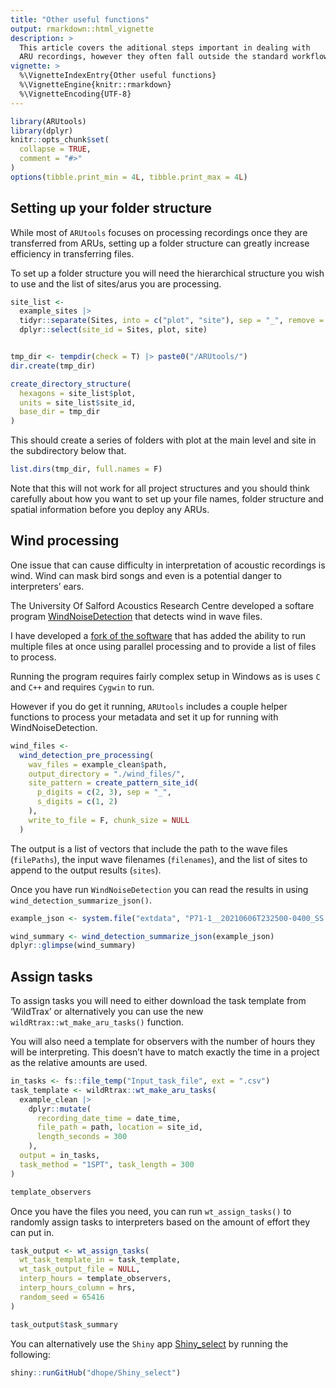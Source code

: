 ---
title: "Other useful functions"
output: rmarkdown::html_vignette
description: >
  This article covers the aditional steps important in dealing with
  ARU recordings, however they often fall outside the standard workflow.
vignette: >
  %\VignetteIndexEntry{Other useful functions}
  %\VignetteEngine{knitr::rmarkdown}
  %\VignetteEncoding{UTF-8}
---

```{r, include = FALSE}
library(ARUtools)
library(dplyr)
knitr::opts_chunk$set(
  collapse = TRUE,
  comment = "#>"
)
options(tibble.print_min = 4L, tibble.print_max = 4L)
```


## Setting up your folder structure

While most of `ARUtools` focuses on processing recordings once they are 
transferred from ARUs, setting up a folder structure can greatly increase efficiency
in transferring files.

To set up a folder structure you will need the hierarchical structure you wish to
use and the list of sites/arus you are processing.

```{r, eval=F}
site_list <-
  example_sites |>
  tidyr::separate(Sites, into = c("plot", "site"), sep = "_", remove = F) |>
  dplyr::select(site_id = Sites, plot, site)


tmp_dir <- tempdir(check = T) |> paste0("/ARUtools/")
dir.create(tmp_dir)

create_directory_structure(
  hexagons = site_list$plot,
  units = site_list$site_id,
  base_dir = tmp_dir
)
```
This should create a series of folders with plot at the main level and site in 
the subdirectory below that.

```{r, eval=F}
list.dirs(tmp_dir, full.names = F)
```
Note that this will not work for all project structures and you should think carefully about 
how you want to set up your file names, folder structure and spatial information
before you deploy any ARUs.

## Wind processing

One issue that can cause difficulty in interpretation of acoustic recordings is
wind. Wind can mask bird songs and even is a potential danger to interpreters' ears.

The University Of Salford Acoustics Research Centre developed a softare program [WindNoiseDetection](https://github.com/kenders2000/WindNoiseDetection?tab=readme-ov-file#university-of-salford-acoustics-research-centre) that detects wind in wave files. 

I have developed a [fork of the software](https://github.com/dhope/WindNoiseDetection) 
that has added the ability to run multiple files at once using parallel processing
and to provide a list of files to process.

Running the program requires fairly complex setup in Windows as is uses `C` and 
`C++` and requires `Cygwin` to run.

However if you do get it running, `ARUtools` includes a couple helper functions to
process your metadata and set it up for running with WindNoiseDetection.

```{r}
wind_files <-
  wind_detection_pre_processing(
    wav_files = example_clean$path,
    output_directory = "./wind_files/",
    site_pattern = create_pattern_site_id(
      p_digits = c(2, 3), sep = "_",
      s_digits = c(1, 2)
    ),
    write_to_file = F, chunk_size = NULL
  )
```

The output is a list of vectors that include the path to the wave files (`filePaths`),
the input wave filenames (`filenames`), and the list of sites to append to the output
results (`sites`).

Once you have run `WindNoiseDetection` you can read the results in using 
`wind_detection_summarize_json()`.

```{r}
example_json <- system.file("extdata", "P71-1__20210606T232500-0400_SS.json", package = "ARUtools")

wind_summary <- wind_detection_summarize_json(example_json)
dplyr::glimpse(wind_summary)
```




## Assign tasks


To assign tasks you will need to either download the task template from 'WildTrax'
or alternatively you can use the new `wildRtrax::wt_make_aru_tasks()` function.

You will also need a template for observers with the number of hours they will
be interpreting. This doesn't have to match exactly the time in a project as the 
relative amounts are used.

```{r, eval=F}
in_tasks <- fs::file_temp("Input_task_file", ext = ".csv")
task_template <- wildRtrax::wt_make_aru_tasks(
  example_clean |>
    dplyr::mutate(
      recording_date_time = date_time,
      file_path = path, location = site_id,
      length_seconds = 300
    ),
  output = in_tasks,
  task_method = "1SPT", task_length = 300
)
```


```{r}
template_observers
```


Once you have the files you need, you can run `wt_assign_tasks()` to randomly assign
tasks to interpreters based on the amount of effort they can put in.

```{r}
task_output <- wt_assign_tasks(
  wt_task_template_in = task_template,
  wt_task_output_file = NULL,
  interp_hours = template_observers,
  interp_hours_column = hrs,
  random_seed = 65416
)

task_output$task_summary
```


You can alternatively use the `Shiny` app [Shiny_select](https://github.com/dhope/Shiny_select) by running the following:

```{r, eval=F}
shiny::runGitHub("dhope/Shiny_select")
```




